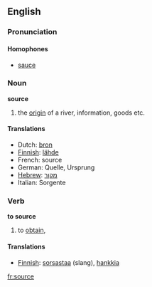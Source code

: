 ==English==
===Pronunciation===
====Homophones====
*[[sauce]]
===Noun===
'''source'''
#the [[origin]] of a river, information, goods etc.

====Translations====
*Dutch: [[bron]]
*[[Finnish]]: [[lähde]]
*French: source
*German: Quelle, Ursprung
*[[Hebrew]]: [[מקור]]
*Italian: Sorgente

===Verb===
'''to source'''
#to [[obtain]], 

====Translations====
*[[Finnish]]: [[sorsastaa]] (slang), [[hankkia]]
[[fr:source]]
